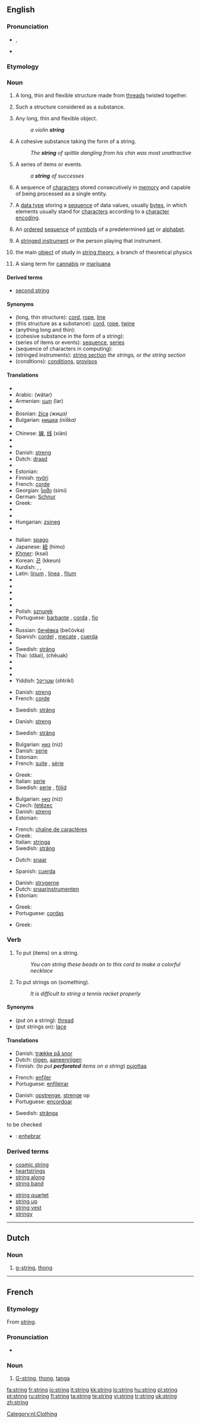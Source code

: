 {{also|strings}}
==English==

===Pronunciation===
* {{IPA|/strɪŋ/}}, {{SAMPA|/strIN/}}
* {{audio|en-us-string.ogg|Audio (US)}}
*: {{rhymes|ɪŋ}}

===Etymology===
{{etyl|ang}} {{term|streng|lang=ang}}

===Noun===
{{en-noun|s|-}}

# {{countable}} A long, thin and flexible structure made from [[thread]]s twisted together.
# {{uncountable}} Such a structure considered as a substance.
# {{countable}} Any long, thin and flexible object.
#: ''a violin '''string'''''
# {{countable}} A cohesive substance taking the form of a string.
#: ''The '''string''' of spittle dangling from his chin was most unattractive''
# {{countable}} A series of items or events.
#: ''a '''string''' of successes''
# {{countable}} {{computing}} A sequence of [[character]]s stored consecutively in [[memory]] and capable of being processed as a single entity.
# {{countable}} {{computing}} A [[data type]] storing a [[sequence]] of data values, usually [[byte]]s, in which elements usually stand for [[character]]s according to a [[character encoding]].
# {{countable}} {{computer science}} An [[ordered]] [[sequence]] of [[symbols]] of a predetermined [[set]] or [[alphabet]].
# {{music|countable|usually in plural}} A [[stringed instrument]] or the person playing that instrument.
# {{countable}} {{physics}} the main [[object]] of study in [[string theory]], a branch of theoretical physics
# A slang term for [[cannabis]] or [[marijuana]]

====Derived terms====
* [[second string]]

====Synonyms====
* (long, thin structure): [[cord]], [[rope]], [[line]]
* (this structure as a substance): [[cord]], [[rope]], [[twine]]
* (anything long and thin):
* (cohesive substance in the form of a string):
* (series of items or events): [[sequence]], [[series]]
* (sequence of characters in computing):
* (stringed instruments): [[string section]] ''the strings, or the string section''
* (conditions): [[condition]]s, [[proviso]]s

====Translations====
{{trans-top|long, thin structure}}
* {{trreq|Albanian}}
* Arabic: {{Arab|[[وتر]]}} (wátar) {{m}}
* Armenian: [[լար]] (lar)
* {{trreq|Basque}}
* Bosnian: [[žica]] ''(жицa)'' {{f}}
* Bulgarian: [[нишка]] ''(niška)'' {{f}}
* {{trreq|Catalan}}
* Chinese: [[線]], [[线]] (xiàn)
* {{trreq|Croatian}}
* {{trreq|Czech}}
* Danish: [[streng]] {{c}}
* Dutch: [[draad]] {{m}}
* {{trreq|Esperanto}}
* Estonian: {{t|et|nöör}}
* Finnish: [[nyöri]]
* French: [[corde]] {{f}}
* Georgian: [[სიმი]] (simi)
* German: [[Schnur]] {{f}}
* Greek: {{t|el|σπάγγος|m|tr=spángos|sc=Grek}}
* {{trreq|Hebrew}}
* {{trreq|Hindi}}
* Hungarian: [[zsineg]]
* {{trreq|Icelandic}}
{{trans-mid}}
* Italian: [[spago]] {{m}}
* Japanese: [[紐]] (himo)
* [[Khmer]]: {{Khmr|[[ខ្សែ]]}} (ksai)
* Korean: [[끈]] (kkeun)
* Kurdish: {{KUchar|[[به‌ند]]}}, {{KUchar|[[په‌ت]]}}, {{KUchar|[[ده‌زو]]}}
* Latin: [[linum]] {{n}}, [[linea]] {{f}}, [[filum]] {{n}}
* {{trreq|Latvian}}
* {{trreq|Lithuanian}}
* {{trreq|Mongolian}}
* {{trreq|Norwegian}}
* {{trreq|Persian}}
* Polish: [[sznurek]] {{m}}
* Portuguese: [[barbante]] {{m}}, [[corda]] {{f}}, [[fio]] {{m}}
* {{trreq|Romanian}}
* Russian: [[бечёвка]] (bečóvka) {{f}}
* Spanish: [[cordel]] {{m}}, [[mecate]] {{m}}, [[cuerda]] {{f}}
* {{trreq|Swahili}}
* Swedish: [[sträng]] {{c}}
* Thai: {{Thai|[[ด้าย]]}} (dâai), {{Thai|[[เชือก]]}} (chêuak)
* {{trreq|Turkish}}
* {{trreq|Vietnamese}}
* {{trreq|Welsh}}
* Yiddish: [[שטריקל]] (shtrikl) {{n}}
{{trans-bottom}}

{{trans-top|this structure as a substance}}
* Danish: [[streng]]
* French: [[corde]] {{f}}
{{trans-mid}}
* Swedish: [[sträng]] {{c}}
{{trans-bottom}}

{{trans-top|anything long and thin}}
{{trans-mid}}
{{trans-bottom}}

{{trans-top|cohesive substance in the form of a string}}
* Danish: [[streng]]
{{trans-mid}}
* Swedish: [[sträng]] {{c}}
{{trans-bottom}}

{{trans-top|series of items or events}}
* Bulgarian: [[низ]] (niz)
* Danish: [[serie]]
* Estonian: {{t|et|rida}}
* French: [[suite]] {{f}}, [[série]] {{f}}
{{trans-mid}}
* Greek: {{t|el|σειρά|f|tr=seirá|sc=Grek}}
* Italian: [[serie]] {{f}}
* Swedish: [[serie]] {{c}}, [[följd]] {{c}}
{{trans-bottom}}

{{trans-top|sequence of characters in computing}}
* Bulgarian: [[низ]] (niz)
* Czech: [[řetězec]] {{m}}
* Danish: [[streng]]
* Estonian: {{t|et|sõne}}
{{trans-mid}}
* French: [[chaîne de caractères]] {{f}}
* Greek: {{t|el|συμβολοσειρά|f|tr=symvoloseirá|sc=Grek}}
* Italian: [[stringa]] {{f}}
* Swedish: [[sträng]] {{c}}
{{trans-bottom}}

{{trans-top|of a stringed instrument}}
* Dutch: [[snaar]] {{c}}
{{trans-mid}}
* Spanish: [[cuerda]] {{f}}
{{trans-bottom}}

{{trans-top|stringed instruments}}
* Danish: [[strygerne]]
* Dutch: [[snaarinstrumenten]]
* Estonian: {{t|et|keelpill}}
{{trans-mid}}
* Greek: {{t|el|έγχορδα|n|tr=énchorda|sc=Grek}}
* Portuguese: [[cordas]]
{{trans-bottom}}

{{trans-top|conditions}}
{{trans-mid}}
{{trans-bottom}}

{{trans-top|subject of study in physics}}
* Greek: {{t|el|χορδή|f|tr=chordí|sc=Grek}}
{{trans-mid}}
{{trans-bottom}}

===Verb===
{{en-verb|strings|stringing|strung}}

# {{transitive}} To put (items) on a string.
#: ''You can string these beads on to this cord to make a colorful necklace''
# {{transitive}} To put strings on (something).
#: ''It is difficult to string a tennis racket properly''

====Synonyms====
* (put on a string): [[thread]]
* (put strings on): [[lace]]

====Translations====
{{trans-top|put on a string}}
* Danish: [[trække på snor]]
* Dutch: [[rijgen]], [[aaneenrijgen]]
* Finnish: (''to put '''perforated''' items on a string'') [[pujottaa]]
{{trans-mid}}
* French: [[enfiler]]
* Portuguese: [[enfileirar]]
{{trans-bottom}}

{{trans-top|put strings on}}
* Danish: [[opstrenge]], [[strenge]] op
* Portuguese: [[encordoar]]
{{trans-mid}}
* Swedish: [[stränga]]
{{trans-bottom}}

;to be checked
* {{ttbc|Spanish}}: [[enhebrar]]

===Derived terms===
{{top2}}
* [[cosmic string]]
* [[heartstrings]]
* [[string along]]
* [[string band]]
{{mid2}}
* [[string quartet]]
* [[string up]]
* [[string vest]]
* [[stringy]]
{{bottom2}}

----

==Dutch==

===Noun===
{{infl|nl|noun|g=m}}

# {{context|underwear|lang=nl}} [[g-string]], [[thong]]

[[Category:nl:Clothing]]

----

==French==

===Etymology===
From {{etyl|en|fr}} ''[[#English|string]]''.

===Pronunciation===
* {{IPA|/stʁiŋ/|lang=fr}}

===Noun===
{{fr-noun|m}}

# [[G-string]], [[thong]], [[tanga]]

[[fa:string]]
[[fr:string]]
[[io:string]]
[[it:string]]
[[kk:string]]
[[lo:string]]
[[hu:string]]
[[pl:string]]
[[pt:string]]
[[ru:string]]
[[fi:string]]
[[ta:string]]
[[te:string]]
[[vi:string]]
[[tr:string]]
[[uk:string]]
[[zh:string]]